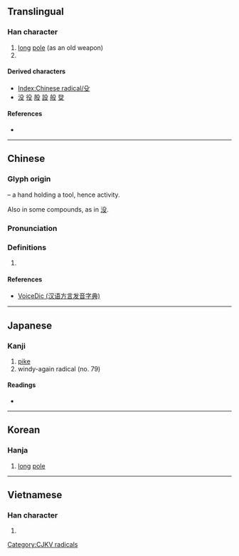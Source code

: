 {{character info/new}}
==Translingual==
{{stroke order|type=animate}}

===Han character===
{{Han char|rn=79|rad=殳|as=00|sn=4|four=77407|canj=HNE,XHNE|ids=⿱𠘧又(GHT),⿱几又(JK)}}

# [[long]] [[pole]] (as an old weapon)
# {{mul-kangxi radical-def}}

====Derived characters====
* [[Index:Chinese radical/殳]]
* [[没]] [[役]] [[股]] [[設]] [[般]] [[癹]]

====References====
* {{Han ref|kx=0584.170|dkj=16613|dj=0977.050|hdz=32155.010|uh=6BB3|ud=27571|bh=C95F|bd=51551}}

----

==Chinese==
{{zh-forms}}

===Glyph origin===
{{Han etym}}
{{liushu|i}} – a hand holding a tool, hence activity.

Also {{Han simp|𠬛}} in some compounds, as in [[没]].

===Pronunciation===
{{zh-pron
|m=shū
|c=syu4
|h=pfs=
|mn=sû
|w=
|mc=y
|oc=y
|ma=|ma2=
|cat=n,v
}}

===Definitions===
{{zh-hanzi}}

# {{rfdef|lang=zh}}

====References====
* [http://cn.voicedic.com/ VoiceDic (汉语方言发音字典)]

----

==Japanese==

===Kanji===
{{ja-kanji|grade=|rs=殳00}}

# [[pike]]
# windy-again radical (no. 79)

====Readings====
* {{ja-readings|on=[[しゅ]] (shu)|kun=[[ほこ]] (hoko)}}

----

==Korean==

===Hanja===
{{ko-hanja|hangeul=수|eumhun=|rv=su|mr=su|y=su}}

# [[long]] [[pole]]

----

==Vietnamese==

===Han character===
{{vi-readings|rs=殳00| hanviet = thù}}

# {{defn|lang=vi|sort=殳00}}

[[Category:CJKV radicals]]